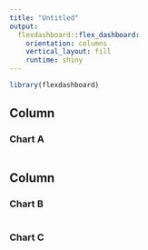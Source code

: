 ```yaml
---
title: "Untitled"
output: 
  flexdashboard::flex_dashboard:
    orientation: columns
    vertical_layout: fill
    runtime: shiny
---
```


```r
library(flexdashboard)
```

Column {.sidebar}
-----------------------------------------------------------------------

### Chart A

```r

```

Column {data-width=350}
-----------------------------------------------------------------------

### Chart B

```r

```

### Chart C

```r

```

